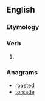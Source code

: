 ==English==

===Etymology===
{{suffix|adore|est|lang=en}}

===Verb===
{{head|en|verb form}}

# {{en-archaic second-person singular of|adore}}

===Anagrams===
* [[roasted#English|roasted]]
* [[torsade#English|torsade]]